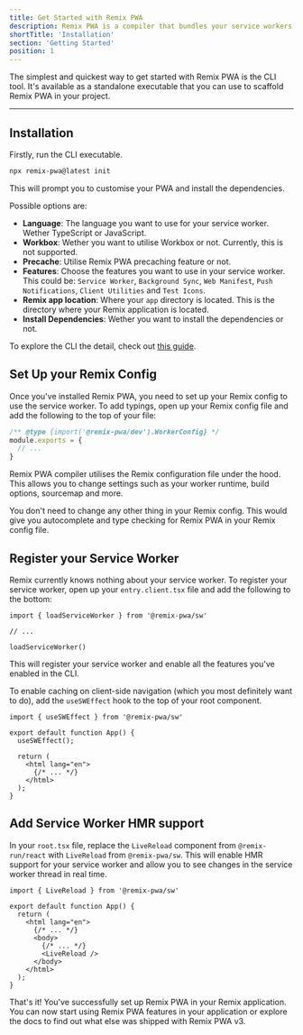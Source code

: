 ```yaml
---
title: Get Started with Remix PWA
description: Remix PWA is a compiler that bundles your service workers as well as provide utilities and modules to build your application.
shortTitle: 'Installation'
section: 'Getting Started'
position: 1
---
```



The simplest and quickest way to get started with Remix PWA is the CLI tool. It's available as a standalone executable that you can use to scaffold
Remix PWA in your project.

---

## Installation

Firstly, run the CLI executable.

```sh {{ filename:"Terminal" }}
npx remix-pwa@latest init
```

This will prompt you to customise your PWA and install the dependencies.

Possible options are:

- <b>Language</b>: The language you want to use for your service worker. Wether TypeScript or JavaScript.
- <b>Workbox</b>: Wether you want to utilise Workbox or not. Currently, this is not supported.
- <b>Precache</b>: Utilise Remix PWA precaching feature or not.
- <b>Features</b>: Choose the features you want to use in your service worker. This could be: `Service Worker`, `Background Sync`, `Web Manifest`,
`Push Notifications`, `Client Utilities` and `Test Icons`.
- <b>Remix app location</b>: Where your `app` directory is located. This is the directory where your Remix application is located.
- <b>Install Dependencies</b>: Wether you want to install the dependencies or not.

To explore the CLI the detail, check out [this guide]().

## Set Up your Remix Config

Once you've installed Remix PWA, you need to set up your Remix config to use the service worker. To add typings, open up your Remix
config file and add the following to the top of your file:

```ts {{ filename:"remix.config.ts" }}
/** @type {import('@remix-pwa/dev').WorkerConfig} */
module.exports = {
  // ...
}
```

<Info>
Remix PWA compiler utilises the Remix configuration file under the hood. This allows you to change settings such as your worker runtime,
build options, sourcemap and more.
</Info>

You don't need to change any other thing in your Remix config. This would give you autocomplete and type checking for Remix PWA in your
Remix config file.

## Register your Service Worker

Remix currently knows nothing about your service worker. To register your service worker, open up your `entry.client.tsx` file and add the following to the bottom:

```tsx {{ filename:"app/entry.client.tsx" }}
import { loadServiceWorker } from '@remix-pwa/sw'

// ...

loadServiceWorker()
```

This will register your service worker and enable all the features you've enabled in the CLI. 

To enable caching on client-side navigation (which you most definitely want to do), add the `useSWEffect` hook to the top of your
root component.

```tsx {{ filename:"app/root.tsx" }}
import { useSWEffect } from '@remix-pwa/sw'

export default function App() {
  useSWEffect();

  return (
    <html lang="en">
      {/* ... */}
    </html>
  );
}
```

## Add Service Worker HMR support 

In your `root.tsx` file, replace the `LiveReload` component from `@remix-run/react` with `LiveReload` from `@remix-pwa/sw`. This will
enable HMR support for your service worker and allow you to see changes in the service worker thread in real time.

```tsx {{ filename:"app/root.tsx" }}
import { LiveReload } from '@remix-pwa/sw'

export default function App() {
  return (
    <html lang="en">
      {/* ... */}
      <body>
        {/* ... */}
        <LiveReload />
      </body>
    </html>
  );
}
```

That's it! You've successfully set up Remix PWA in your Remix application. You can now start using Remix PWA features in your application or explore the docs
to find out what else was shipped with Remix PWA v3.